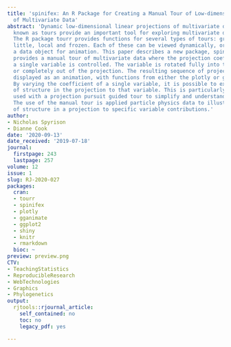 ```yaml
---
title: 'spinifex: An R Package for Creating a Manual Tour of Low-dimensional Projections
  of Multivariate Data'
abstract: 'Dynamic low-dimensional linear projections of multivariate data collectively
  known as tours provide an important tool for exploring multivariate data and models.
  The R package tourr provides functions for several types of tours: grand, guided,
  little, local and frozen. Each of these can be viewed dynamically, or saved into
  a data object for animation. This paper describes a new package, spinifex, which
  provides a manual tour of multivariate data where the projection coefficient of
  a single variable is controlled. The variable is rotated fully into the projection,
  or completely out of the projection. The resulting sequence of projections can be
  displayed as an animation, with functions from either the plotly or gganimate packages.
  By varying the coefficient of a single variable, it is possible to explore the sensitivity
  of structure in the projection to that variable. This is particularly useful when
  used with a projection pursuit guided tour to simplify and understand the solution.
  The use of the manual tour is applied particle physics data to illustrate the sensitivity
  of structure in a projection to specific variable contributions.'
author:
- Nicholas Spyrison
- Dianne Cook
date: '2020-09-13'
date_received: '2019-07-18'
journal:
  firstpage: 243
  lastpage: 257
volume: 12
issue: 1
slug: RJ-2020-027
packages:
  cran:
  - tourr
  - spinifex
  - plotly
  - gganimate
  - ggplot2
  - shiny
  - knitr
  - rmarkdown
  bioc: ~
preview: preview.png
CTV:
- TeachingStatistics
- ReproducibleResearch
- WebTechnologies
- Graphics
- Phylogenetics
output:
  rjtools::rjournal_article:
    self_contained: no
    toc: no
    legacy_pdf: yes

---
```

